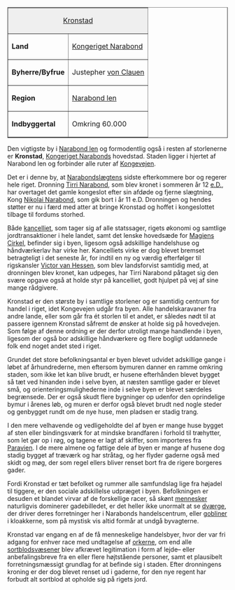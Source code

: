 {{title:Kronstad}}
{{author:Jesper Kristiansen}}
{{timestamp:2011-02-15T18:36:36Z}}
{{copyright:Kronstad}}
<table border=1 cellpadding=2 cellspacing=0 align=right style="margin-left:1em">
<tr valign=top><td style="background:#efefef;" colspan=2 align=center>[[Kronstad]]
<tr valign=top><td>'''Land'''<td>[[Kongeriget Narabond]]
<tr valign=top><td>'''Byherre/Byfrue'''<td>Justepher [[von Clauen]]
<tr valign=top><td>'''Region'''<td>[[Narabond len]]
<tr valign=top><td>'''Indbyggertal'''<td> Omkring 60.000
</table>

Den vigtigste by i [[Narabond len]] og formodentlig også i resten af storlenerne er '''Kronstad''', [[Kongeriget Narabond|Kongeriget Narabonds]] hovedstad. Staden ligger i hjertet af Narabond len og forbinder alle ruter af [[Kongevejen]].

Det er i denne by, at [[Narabondslægten|Narabondslægtens]] sidste efterkommere bor og regerer hele riget. Dronning [[Tirri Narabond]], som blev kronet i sommeren år 12 [[e.D.]], har overtaget det gamle kongeslot efter sin afdøde og fjerne slægtning, Kong [[Nikolai Narabond]], som gik bort i år 11 e.D. Dronningen og hendes støtter er nu i færd med atter at bringe Kronstad og hoffet i kongeslottet tilbage til fordums storhed.

Både [[kancelliet]], som tager sig af alle statssager, rigets økonomi og samtlige jordtransaktioner i hele landet, samt det lenske hovedsæde for [[Magiens Cirkel]], befinder sig i byen, ligesom også adskillige handelshuse og håndværkerlav har virke her. Kancelliets virke er dog blevet bremset betragteligt i det seneste år, for indtil en ny og værdig efterfølger til rigskansler [[Victor van Hessen]], som blev landsforvist samtidig med, at dronningen blev kronet, kan udpeges, har Tirri Narabond påtaget sig den svære opgave også at holde styr på kancelliet, godt hjulpet på vej af sine mange rådgivere.

Kronstad er den største by i samtlige storlener og er samtidig centrum for handel i riget, idet Kongevejen udgår fra byen. Alle handelskaravaner fra andre lande, eller som går fra ét storlen til et andet, er således nødt til at passere igennem Kronstad såfremt de ønsker at holde sig på hovedvejen.
Som følge af denne ordning er der derfor utroligt mange handlende i byen, ligesom der også bor adskillige håndværkere og flere bogligt uddannede folk end noget andet sted i riget.

Grundet det store befolkningsantal er byen blevet udvidet adskillige gange i løbet af århundrederne, men eftersom bymuren danner en ramme omkring staden, som ikke let kan blive brudt, er husene efterhånden blevet bygget så tæt ved hinanden inde i selve byen, at næsten samtlige gader er blevet små, og orienteringsmulighederne inde i selve byen er blevet særdeles begrænsede. Der er også skudt flere bygninger op udenfor den oprindelige bymur i årenes løb, og muren er derfor også blevet brudt ned nogle steder og genbygget rundt om de nye huse, men pladsen er stadig trang.

I den mere velhavende og vedligeholdte del af byen er mange huse bygget af sten eller bindingsværk for at mindske brandfaren i forhold til træhytter, som let gør op i røg, og tagene er lagt af skiffer, som importeres fra [[Paravien]]. I de mere almene og fattige dele af byen er mange af husene dog stadig bygget af træværk og har stråtag, og her flyder gaderne også med skidt og møg, der som regel ellers bliver renset bort fra de rigere borgeres gader.

Fordi Kronstad er tæt befolket og rummer alle samfundslag lige fra højadel til tiggere, er den sociale adskillelse udpræget i byen. Befolkningen er desuden et blandet virvar af de forskellige racer, så skønt [[menneske|mennesker]] naturligvis dominerer gadebilledet, er det heller ikke unormalt at se [[dværg|dværge]], der driver deres forretninger her i Narabonds handelscentrum, eller [[goblin|gobliner]] i kloakkerne, som på mystisk vis altid formår at undgå byvagterne.

Kronstad var engang en af de få menneskelige handelsbyer, hvor der var fri adgang for enhver race med undtagelse af [[ork|orkerne]], om end alle [[sortblodsvæsener]] blev afkrævet legitimation i form af lejde– eller anbefalingsbreve fra en eller flere højtstående personer, samt et plausibelt forretningsmæssigt grundlag for at befinde sig i staden. Efter dronningens kroning er der dog blevet renset ud i gaderne, for den nye regent har forbudt alt sortblod at opholde sig på rigets jord.